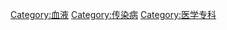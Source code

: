{{catmore}}

[[Category:血液|Category:血液]]
[[Category:传染病|Category:传染病]]
[[Category:医学专科|Category:医学专科]]